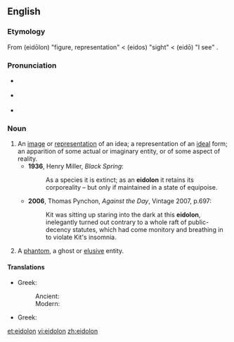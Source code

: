 {{was wotd|2007|February|22}}
==English==

===Etymology===
From {{etyl|grc}} '''{{polytonic|[[εἴδωλον]]}}''' (eidōlon) "figure, representation" < '''{{polytonic|[[εἶδος]]}}''' (eidos) "sight" < '''{{polytonic|[[εἴδω]]}}''' (eidō) "I see" .

===Pronunciation===
* {{a|RP}} {{IPA|/aɪ'dəʊlən/}}
* {{a|US}} {{IPA|/aɪ'doʊlɑn/}}
* {{audio|en-us-eidolon.ogg|Audio (US)}}

===Noun===
{{en-noun}}

# An [[image]] or [[representation]] of an idea; a representation of an [[ideal]] form; an apparition of some actual or imaginary entity, or of some aspect of reality.
#* '''1936''', Henry Miller, ''Black Spring'':
#*: As a species it is extinct; as an '''eidolon''' it retains its corporeality – but only if maintained in a state of equipoise.
#* '''2006''', Thomas Pynchon, ''Against the Day'', Vintage 2007, p.697:
#*: Kit was sitting up staring into the dark at this '''eidolon''', inelegantly turned out contrary to a whole raft of public-decency statutes, which had come monitory and breathing in to violate Kit's insomnia.
# A [[phantom]], a ghost or [[elusive]] entity.

====Translations====
{{trans-top|a representation of an ideal form}}
* Greek:
*: Ancient: {{tø|grc|εἴδωλον|n|tr=eidōlon}}
*: Modern: {{t+|el|είδωλο|n|tr=eidolo|sc=Grek}}
{{trans-mid}}
{{trans-bottom}}

{{trans-top|a ghost or elusive entity}}
* Greek: {{t+|el|είδωλο|n|tr=eidolo|sc=Grek}}
{{trans-mid}}
{{trans-bottom}}

[[et:eidolon]]
[[vi:eidolon]]
[[zh:eidolon]]